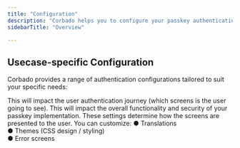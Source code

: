 ```yaml
---
title: "Configuration"
description: "Corbado helps you to configure your passkey authentication specific to your application."
sidebarTitle: "Overview"

---
```


## Usecase-specific Configuration

Corbado provides a range of authentication configurations tailored to suit your specific needs:

<CardGroup cols={1}>
<Card title="User Flow Configuration" href="/overview/configuration/user-flow-configuration">
This will impact the user authentication journey (which screens is the user going to see).
</Card>
<Card title="URL and ID configuration" href="/overview/configuration/url-id-configuration">
This will impact the overall functionality and security of your passkey implementation.
</Card>
<Card title="UI Components Configuration" href="/frontend-integration/ui-components/customization">
These settings determine how the screens are presented to the user. You can customize:
● Translations <br/>
● Themes (CSS design / styling)<br/>
● Error screens
</Card>
</CardGroup>
